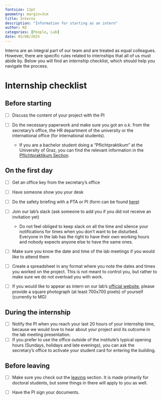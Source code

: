 ```yaml
---
fontsize: 12pt
geometry: margin=3cm
title: Interns
description: "Information for starting as an intern"
author: NZ
categories: [People, Lab]
date: 05/08/2025
---
```


Interns are an integral part of our team and are treated as equal colleagues. However, there are specific rules related to internships that all of us must abide by. Below you will find an internship checklist, which should help you navigate the process.

# Internship checklist

## Before starting

-   [ ] Discuss the content of your project with the PI

-   [ ] Do the necessary paperwork and make sure you got an o.k. from the secretary's office, the HR department of the university or the international office (for international students).

    -   If you are a bachelor student doing a "Pflichtpraktikum" at the University of Graz, you can find the relevant information in the [Pflichtpraktikum Section](pflichtpraktikum.qmd).

## On the first day

-   [ ] Get an office key from the secretary's office

-   [ ] Have someone show you your desk

-   [ ] Do the safety briefing with a PTA or PI (form can be found [here](https://sharepoint.uni-graz.at/sites/602/_layouts/15/WopiFrame.aspx?sourcedoc=%7BEC8D17C7-17DF-4538-A235-C15504B41B1B%7D&file=Unterweisungen_Untersuchungsraum.pdf&action=default))

-   [ ] Join our lab's slack (ask someone to add you if you did not receive an invitation yet)

    -   Do not feel obliged to keep slack on all the time and silence your notifications for times when you don't want to be disturbed. Everyone in the lab has the right to have their own working hours and nobody expects anyone else to have the same ones.

-   [ ] Make sure you know the date and time of the lab meetings if you would like to attend them

-   [ ] Create a spreadsheet in any format where you note the dates and times you worked on the project. This is not meant to control you, but rather to make sure we do not overload you with work.

-   [ ] If you would like to appear as intern on our lab's [official website](https://neurovision.uni-graz.at/en/contact-team/), please provide a square photograph (at least 700x700 pixels) of yourself (currently to MG)

## During the internship

-   [ ] Notify the PI when you reach your last 20 hours of your internship time, because we would love to hear about your project and its outcome in the lab meeting presentation.
-   [ ] If you prefer to use the office outside of the institute's typical opening hours (Sundays, holidays and late evenings), you can ask the secretary's office to activate your student card for entering the building.

## Before leaving

-   [ ] Make sure you check out the [leaving](../leaving/index.qmd) section. It is made primarily for doctoral students, but some things in there will apply to you as well.

-   [ ] Have the PI sign your documents.
